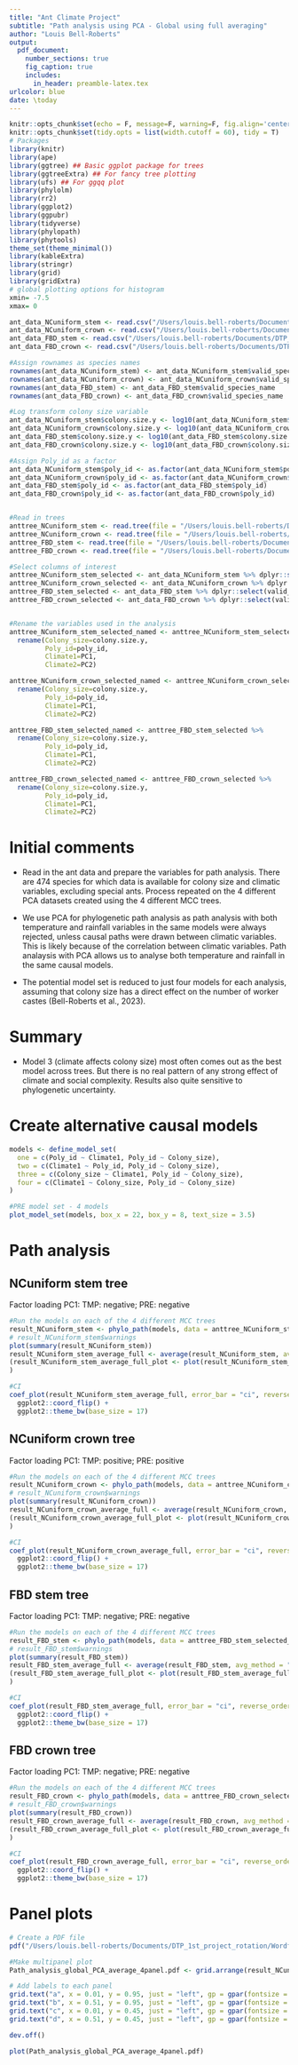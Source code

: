 ```yaml
---
title: "Ant Climate Project"
subtitle: "Path analysis using PCA - Global using full averaging"
author: "Louis Bell-Roberts"
output:
  pdf_document:
    number_sections: true
    fig_caption: true
    includes:  
      in_header: preamble-latex.tex
urlcolor: blue
date: \today
---
```


\tableofcontents
\newpage 

```r
knitr::opts_chunk$set(echo = F, message=F, warning=F, fig.align='center')
knitr::opts_chunk$set(tidy.opts = list(width.cutoff = 60), tidy = T)
# Packages
library(knitr)
library(ape)
library(ggtree) ## Basic ggplot package for trees
library(ggtreeExtra) ## For fancy tree plotting
library(ufs) ## For ggqq plot
library(phylolm)
library(rr2)
library(ggplot2)
library(ggpubr)
library(tidyverse)
library(phylopath)
library(phytools)
theme_set(theme_minimal())
library(kableExtra)
library(stringr)
library(grid)
library(gridExtra)
# global plotting options for histogram
xmin= -7.5
xmax= 0
```


```r
ant_data_NCuniform_stem <- read.csv("/Users/louis.bell-roberts/Documents/DTP_1st_project_rotation/Data/Ant_environment/Subsetted/Primary/Data/CS/New_transformations/PCA_MCC_trees_data/NCuniform_stem_all_PCA_231116.csv") #474 species
ant_data_NCuniform_crown <- read.csv("/Users/louis.bell-roberts/Documents/DTP_1st_project_rotation/Data/Ant_environment/Subsetted/Primary/Data/CS/New_transformations/PCA_MCC_trees_data/NCuniform_crown_all_PCA_231116.csv")
ant_data_FBD_stem <- read.csv("/Users/louis.bell-roberts/Documents/DTP_1st_project_rotation/Data/Ant_environment/Subsetted/Primary/Data/CS/New_transformations/PCA_MCC_trees_data/FBD_stem_all_PCA_231116.csv")
ant_data_FBD_crown <- read.csv("/Users/louis.bell-roberts/Documents/DTP_1st_project_rotation/Data/Ant_environment/Subsetted/Primary/Data/CS/New_transformations/PCA_MCC_trees_data/FBD_crown_all_PCA_231116.csv")

#Assign rownames as species names
rownames(ant_data_NCuniform_stem) <- ant_data_NCuniform_stem$valid_species_name
rownames(ant_data_NCuniform_crown) <- ant_data_NCuniform_crown$valid_species_name
rownames(ant_data_FBD_stem) <- ant_data_FBD_stem$valid_species_name
rownames(ant_data_FBD_crown) <- ant_data_FBD_crown$valid_species_name

#Log transform colony size variable
ant_data_NCuniform_stem$colony.size.y <- log10(ant_data_NCuniform_stem$colony.size.y)
ant_data_NCuniform_crown$colony.size.y <- log10(ant_data_NCuniform_crown$colony.size.y)
ant_data_FBD_stem$colony.size.y <- log10(ant_data_FBD_stem$colony.size.y)
ant_data_FBD_crown$colony.size.y <- log10(ant_data_FBD_crown$colony.size.y)

#Assign Poly_id as a factor
ant_data_NCuniform_stem$poly_id <- as.factor(ant_data_NCuniform_stem$poly_id)
ant_data_NCuniform_crown$poly_id <- as.factor(ant_data_NCuniform_crown$poly_id)
ant_data_FBD_stem$poly_id <- as.factor(ant_data_FBD_stem$poly_id)
ant_data_FBD_crown$poly_id <- as.factor(ant_data_FBD_crown$poly_id)


#Read in trees
anttree_NCuniform_stem <- read.tree(file = "/Users/louis.bell-roberts/Documents/DTP_1st_project_rotation/Data/Ant_environment/Subsetted/Primary/Trees/CS/474_species/MCC_trees/pruned_474_sp_NCuniform_stem_MCC.tre")
anttree_NCuniform_crown <- read.tree(file = "/Users/louis.bell-roberts/Documents/DTP_1st_project_rotation/Data/Ant_environment/Subsetted/Primary/Trees/CS/474_species/MCC_trees/pruned_474_sp_NCuniform_crown_MCC.tre")
anttree_FBD_stem <- read.tree(file = "/Users/louis.bell-roberts/Documents/DTP_1st_project_rotation/Data/Ant_environment/Subsetted/Primary/Trees/CS/474_species/MCC_trees/pruned_474_sp_FBD_stem_MCC.tre")
anttree_FBD_crown <- read.tree(file = "/Users/louis.bell-roberts/Documents/DTP_1st_project_rotation/Data/Ant_environment/Subsetted/Primary/Trees/CS/474_species/MCC_trees/pruned_474_sp_FBD_crown_MCC.tre")

#Select columns of interest
anttree_NCuniform_stem_selected <- ant_data_NCuniform_stem %>% dplyr::select(valid_species_name, poly_id, colony.size.y, PC1, PC2)
anttree_NCuniform_crown_selected <- ant_data_NCuniform_crown %>% dplyr::select(valid_species_name, poly_id, colony.size.y, PC1, PC2)
anttree_FBD_stem_selected <- ant_data_FBD_stem %>% dplyr::select(valid_species_name, poly_id, colony.size.y, PC1, PC2)
anttree_FBD_crown_selected <- ant_data_FBD_crown %>% dplyr::select(valid_species_name, poly_id, colony.size.y, PC1, PC2)


#Rename the variables used in the analysis
anttree_NCuniform_stem_selected_named <- anttree_NCuniform_stem_selected %>%
  rename(Colony_size=colony.size.y,
         Poly_id=poly_id,
         Climate1=PC1,
         Climate2=PC2)

anttree_NCuniform_crown_selected_named <- anttree_NCuniform_crown_selected %>%
  rename(Colony_size=colony.size.y,
         Poly_id=poly_id,
         Climate1=PC1,
         Climate2=PC2)

anttree_FBD_stem_selected_named <- anttree_FBD_stem_selected %>%
  rename(Colony_size=colony.size.y,
         Poly_id=poly_id,
         Climate1=PC1,
         Climate2=PC2)

anttree_FBD_crown_selected_named <- anttree_FBD_crown_selected %>%
  rename(Colony_size=colony.size.y,
         Poly_id=poly_id,
         Climate1=PC1,
         Climate2=PC2)

```

# Initial comments

- Read in the ant data and prepare the variables for path analysis. There are 474 species for which data is available for colony size and climatic variables, excluding special ants. Process repeated on the 4 different PCA datasets created using the 4 different MCC trees.

- We use PCA for phylogenetic path analysis as path analysis with both temperature and rainfall variables in the same models were always rejected, unless causal paths were drawn between climatic variables. This is likely because of the correlation between climatic variables. Path analaysis with PCA allows us to analyse both temperature and rainfall in the same causal models.

- The potential model set is reduced to just four models for each analysis, assuming that colony size has a direct effect on the number of worker castes (Bell-Roberts et al., 2023).

# Summary
- Model 3 (climate affects colony size) most often comes out as the best model across trees. But there is no real pattern of any strong effect of climate and social complexity. Results also quite sensitive to phylogenetic uncertainty.

# Create alternative causal models
```r
models <- define_model_set(
  one = c(Poly_id ~ Climate1, Poly_id ~ Colony_size),
  two = c(Climate1 ~ Poly_id, Poly_id ~ Colony_size),
  three = c(Colony_size ~ Climate1, Poly_id ~ Colony_size),
  four = c(Climate1 ~ Colony_size, Poly_id ~ Colony_size)
)

#PRE model set - 4 models
plot_model_set(models, box_x = 22, box_y = 8, text_size = 3.5)

```

# Path analysis
## NCuniform stem tree
Factor loading PC1: TMP: negative; PRE: negative
```r
#Run the models on each of the 4 different MCC trees
result_NCuniform_stem <- phylo_path(models, data = anttree_NCuniform_stem_selected_named, tree = anttree_NCuniform_stem, model = "lambda", method = "logistic_MPLE")
# result_NCuniform_stem$warnings
plot(summary(result_NCuniform_stem))
result_NCuniform_stem_average_full <- average(result_NCuniform_stem, avg_method = "full")
(result_NCuniform_stem_average_full_plot <- plot(result_NCuniform_stem_average_full, algorithm = 'sugiyama', curvature = 0.04, box_x = 10, box_y = 10, text_size = 5, labels = c(Colony_size = "CS",  Poly_id = "WP", Climate1 = "Climate1"))
)

#CI
coef_plot(result_NCuniform_stem_average_full, error_bar = "ci", reverse_order = TRUE) +
  ggplot2::coord_flip() +
  ggplot2::theme_bw(base_size = 17)
```

## NCuniform crown tree
Factor loading PC1: TMP: positive; PRE: positive
```r
#Run the models on each of the 4 different MCC trees
result_NCuniform_crown <- phylo_path(models, data = anttree_NCuniform_crown_selected_named, tree = anttree_NCuniform_crown, model = "lambda", method = "logistic_MPLE")
# result_NCuniform_crown$warnings
plot(summary(result_NCuniform_crown))
result_NCuniform_crown_average_full <- average(result_NCuniform_crown, avg_method = "full")
(result_NCuniform_crown_average_full_plot <- plot(result_NCuniform_crown_average_full, algorithm = 'sugiyama', curvature = 0.04, box_x = 10, box_y = 10, text_size = 5, labels = c(Colony_size = "CS",  Poly_id = "WP", Climate1 = "Climate1"))
)

#CI
coef_plot(result_NCuniform_crown_average_full, error_bar = "ci", reverse_order = TRUE) +
  ggplot2::coord_flip() +
  ggplot2::theme_bw(base_size = 17)
```

## FBD stem tree
Factor loading PC1: TMP: negative; PRE: negative
```r
#Run the models on each of the 4 different MCC trees
result_FBD_stem <- phylo_path(models, data = anttree_FBD_stem_selected_named, tree = anttree_FBD_stem, model = "lambda", method = "logistic_MPLE")
# result_FBD_stem$warnings
plot(summary(result_FBD_stem))
result_FBD_stem_average_full <- average(result_FBD_stem, avg_method = "full")
(result_FBD_stem_average_full_plot <- plot(result_FBD_stem_average_full, algorithm = 'sugiyama', curvature = 0.04, box_x = 10, box_y = 10, text_size = 5, labels = c(Colony_size = "CS",  Poly_id = "WP", Climate1 = "Climate1"))
)

#CI
coef_plot(result_FBD_stem_average_full, error_bar = "ci", reverse_order = TRUE) +
  ggplot2::coord_flip() +
  ggplot2::theme_bw(base_size = 17)
```
## FBD crown tree
Factor loading PC1: TMP: negative; PRE: negative
```r
#Run the models on each of the 4 different MCC trees
result_FBD_crown <- phylo_path(models, data = anttree_FBD_crown_selected_named, tree = anttree_FBD_crown, model = "lambda", method = "logistic_MPLE")
# result_FBD_crown$warnings
plot(summary(result_FBD_crown))
result_FBD_crown_average_full <- average(result_FBD_crown, avg_method = "full")
(result_FBD_crown_average_full_plot <- plot(result_FBD_crown_average_full, algorithm = 'sugiyama', curvature = 0.04, box_x = 10, box_y = 10, text_size = 5, labels = c(Colony_size = "CS",  Poly_id = "WP", Climate1 = "Climate1"))
)

#CI
coef_plot(result_FBD_crown_average_full, error_bar = "ci", reverse_order = TRUE) +
  ggplot2::coord_flip() +
  ggplot2::theme_bw(base_size = 17)
```
# Panel plots
```r
# Create a PDF file
pdf("/Users/louis.bell-roberts/Documents/DTP_1st_project_rotation/Wordfiles/Paper drafting/AntEnv/Supplementary_materials/Figures/Path_analysis_global_PCA_average_4panel.pdf", width = 22, height = 8)

#Make multipanel plot
Path_analysis_global_PCA_average_4panel.pdf <- grid.arrange(result_NCuniform_stem_average_full_plot, result_NCuniform_crown_average_full_plot, result_FBD_stem_average_full_plot, result_FBD_crown_average_full_plot, ncol = 2)

# Add labels to each panel
grid.text("a", x = 0.01, y = 0.95, just = "left", gp = gpar(fontsize = 16, fontface = "bold"), vp = Path_analysis_global_PCA_average_4panel.pdf$layout$layout[1, 1]$panel_params)
grid.text("b", x = 0.51, y = 0.95, just = "left", gp = gpar(fontsize = 16, fontface = "bold"), vp = Path_analysis_global_PCA_average_4panel.pdf$layout$layout[1, 2]$panel_params)
grid.text("c", x = 0.01, y = 0.45, just = "left", gp = gpar(fontsize = 16, fontface = "bold"), vp = Path_analysis_global_PCA_average_4panel.pdf$layout$layout[2, 1]$panel_params)
grid.text("d", x = 0.51, y = 0.45, just = "left", gp = gpar(fontsize = 16, fontface = "bold"), vp = Path_analysis_global_PCA_average_4panel.pdf$layout$layout[2, 2]$panel_params)

dev.off()

plot(Path_analysis_global_PCA_average_4panel.pdf)
```
